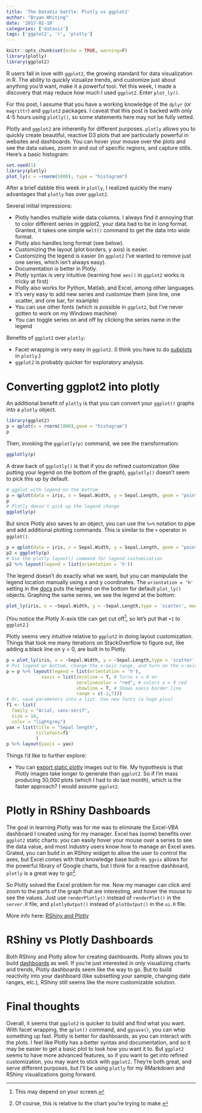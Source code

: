 ```yaml
---
title: 'The DataViz battle: Plotly vs ggplot2'
author: "Bryan Whiting"
date: '2017-02-10'
categories: ['dataviz']
tags: ['ggplot2', 'r', 'plotly']
---
```


```r
knitr::opts_chunk$set(echo = TRUE, warning=F)
library(plotly)
library(ggplot2)
```
R users fall in love with ```ggplot2```, the growing standard for data visualization in R. The ability to quickly vizualize trends, and customize just about anything you'd want, make it a powerful tool. Yet this week, I made a discovery that may reduce how much I used ```ggplot2```. Enter ```plot_ly()```. 

For this post, I assume that you have a working knowledge of the ```dplyr``` (or ```magrittr```) and ```ggplot2``` packages. I caveat that this post is backed with only 4-5 hours using ```plotly()```, so some statements here may not be fully vetted.

Plotly and ```ggplot2``` are inherently for different purposes. ```plotly``` allows you to quickly create beautiful, reactive D3 plots that are particularly powerful in websites and dashboards. You can hover your mouse over the plots and see the data values, zoom in and out of specific regions, and capture stills. Here's a basic histogram:


```r
set.seed(1)
library(plotly)
plot_ly(x = ~rnorm(1000), type = "histogram")
```

After a brief dabble this week in ```plotly```, I realized quickly the many advantages that ```plotly``` has over ```ggplot2```. 

Several initial impressions:

* Plotly handles multiple wide data columns. I always find it annoying that to color different series in ggplot2, your data had to be in long format. Granted, it takes one simple ```melt()``` command to get the data into wide format.
* Plotly also handles long format (see below).
* Customizing the layout (plot borders, y axis) is easier.
* Customizing the legend is easier (in ```ggplot2``` I've wanted to remove just one series, which isn't always easy).
* Documentation is better in Plotly.
* Plotly syntax is very intuitive (learning how ```aes()``` in ```ggplot2``` works is tricky at first)
* Plotly also works for Python, Matlab, and Excel, among other languages.
* It's very easy to add new series and customize them (one line, one scatter, and one bar, for example)
* You can use other fonts (which is possible in ```ggplot2```, but I've never gotten to work on my Windows machine)
* You can toggle series on and off by clicking the series name in the legend

Benefits of ```ggplot2``` over ```plotly```:

* Facet wrapping is very easy in ```ggplot2```. (I think you have to do [subplots](https://plot.ly/r/subplots/) in ```plotly```.)
* ```ggplot2``` is probably quicker for exploratory analysis.


# Converting ggplot2 into plotly

An additional benefit of ```plotly``` is that you can convert your ```ggplot()``` graphs into a ```plotly``` object.
```r
library(ggplot2)
p = qplot(x = rnorm(1000),geom = "histogram")
p
```

Then, invoking the ```ggplotly(p)``` command, we see the transformation:
```r
ggplotly(p)
```

A draw back of ```ggplotly()``` is that if you do refined customization (like putting your legend on the bottom of the graph), ```ggplotly()``` doesn't seem to pick this up by default. 

```r
# ggplot with legend on the bottom
p = qplot(data = iris, x = Sepal.Width, y = Sepal.Length, geom = "point",color = Species) + theme(legend.position="bottom")
p
# Plotly doesn't pick up the legend change
ggplotly(p)
```

But since Plotly also saves to an object, you can use the ```%>%``` notation to pipe and add additional plotting commands. This is similar to the ```+``` operator in ```ggplot()```.
```r
p = qplot(data = iris, x = Sepal.Width, y = Sepal.Length, geom = "point",color = Species) + theme(legend.position="bottom")
p2 = ggplotly(p) 
# Use the plotly layout() command for legend customization
p2 %>% layout(legend = list(orientation = 'h'))
```

The legend doesn't do exactly what we want, but you can manipulate the legend location manually using x and y coordinates. The ```orientation = 'h'``` setting in the [docs](https://plot.ly/r/legend/) puts the legend on the bottom for default ```plot_ly()``` objects. Graphing the same series, we see the legend at the bottom:

```r
plot_ly(iris, x = ~Sepal.Width, y = ~Sepal.Length,type = 'scatter', mode = 'markers', color = ~Species) %>% layout(legend = list(orientation = 'h'))
```

(You notice the Plotly X-axis title can get cut off[^2], so let's put that ```+1``` to ```ggplot2```.)

[^2]: This may depend on your screen.

Plotly seems very intuitive relative to ```ggplot2``` in doing layout customization. Things that took me many iterations on StackOverflow to figure out, like adding a black line on y = 0, are built in to Plotly. 
```r
p = plot_ly(iris, x = ~Sepal.Width, y = ~Sepal.Length,type = 'scatter', mode = 'markers', color = ~Species) 
# Put legend on bottom, change the x-axis range, and turn on the x-axis line. Also, make the zeroline visible, and turn it red.
p = p %>% layout(legend = list(orientation = 'h'),
             xaxis = list(zeroline = T, # Turns x = 0 on
                          zerolinecolor = "red", # colors x = 0 red
                          showline = T, # Shows xaxis border line
                          range = c(-2,7))) 
# Or, save parameters into a list. Use new fonts (a huge plus)
f1 <- list(
  family = "Arial, sans-serif",
  size = 18,
  color = "lightgrey")
yax = list(title = "Sepal length", 
           titlefont=f1
           )
p %>% layout(yaxis = yax)
```



Things I'd like to further explore:

- You can [export static plotly](https://plot.ly/r/static-image-export/) images out to file. My hypothesis is that Plotly images take longer to generate than ```ggplot2```. So if I'm mass producing 30,000 plots (which I had to do last month), which is the faster approach? I would assume ```ggplot2```.



# Plotly in RShiny Dashboards

The goal in learning Plotly was for me was to eliminate the Excel-VBA dashboard I created using for my manager. Excel has (some) benefits over ```ggplot2``` static charts: you can easily hover your mouse over a series to see the data value, and most industry users know how to manage an Excel axes. Grated, you can build in an RShiny widget to allow the user to control the axes, but Excel comes with that knowledge base built-in. ```ggvis``` allows for the powerful library of Google charts, but I think for a reactive dashboard, ```plotly``` is a great way to go[^1].

[^1]: Of course, this is relative to the chart you're trying to make.

So Plotly solved the Excel problem for me. Now my manager can click and zoom to the parts of the graph that are interesting, and hover the mouse to see the values. Just use ```renderPlotly()``` instead of ```renderPlot()``` in the ```server.R``` file, and ```plotlyOutput()``` instead of ```plotOutput()``` in the ```ui.R``` file.

More info here: [RShiny and Plotly](https://plot.ly/r/shiny-tutorial/) 

# RShiny vs Plotly Dashboards

Both RShiny and Plotly allow for creating dashboards. Plotly allows you to build [dashboards](https://plot.ly/r/dashboard/) as well. If you're just interested in only visualizing charts and trends, Plotly dashboards seem like the way to go. But to build reactivity into your dashboard (like subsetting your sample, changing date ranges, etc.), RShiny still seems like the more customizable solution. 

# Final thoughts

Overall, it seems that ```ggplot2``` is quicker to build and find what you want. With facet wrapping, the ```qplot()``` command, and ```ggsave()```, you can whip something up fast. Plotly is better for dashboards, as you can interact with the plots. I feel like Plotly has a better syntax and documentation, and so it may be easier to get a basic plot to look how you want it to. But ```ggplot2``` seems to have more advanced features, so if you want to get into refined customization, you may want to stick with ```ggplot2```. They're both great, and serve different purposes, but I'll be using ```plotly``` for my RMarkdown and RShiny visualizations going forward.